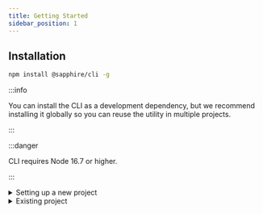 ```yaml
---
title: Getting Started
sidebar_position: 1
---
```



## Installation

```bash npm2yarn2pnpm
npm install @sapphire/cli -g
```

:::info

You can install the CLI as a development dependency, but we recommend installing it globally so you can reuse the
utility in multiple projects.

:::

:::danger

CLI requires Node 16.7 or higher.

:::

<details id="new-project">
<summary>Setting up a new project</summary>

## Creating a bot

Lets start creating a new project. The first thing to run is the `new` command:

```bash
sapphire new
```

After running `sapphire new` you will be prompted with several questions that require your attention and that we will
use to generate your project.

First of all, we will need to know the name of your project. This will be used as the folder name in which we'll setup
the project. This will default to `my-sapphire-bot`.

```bash {2}
sapphire new
? What's the name of your project? » my-sapphire-bot
```

Next you will need to choose which programming language you want to use. Currently we support JavaScript and TypeScript.

```bash {3-5}
sapphire new
√ What's the name of your project? ... my-sapphire-bot
? Choose a language for your project » - Use arrow-keys. Return to submit.
>   TypeScript (Recommended)
    JavaScript
```

After choosing the programming language we have several templates from which you can choose. We will go with the
**default template** for this guide.

```bash {4-6}
sapphire new
√ What's the name of your project? ... my-sapphire-bot
√ Choose a language for your project » TypeScript (Recommended)
? Choose a template for your project » - Use arrow-keys. Return to submit.
>   Default template (Recommended)
    with Docker
    with tsup
    with SWC
```

The following step is to choose the markup language to use for your config file, we support JSON and YAML. For this
guide we will choose **YAML**.

```bash {5-7}
sapphire new
√ What's the name of your project? ... my-sapphire-bot
√ Choose a language for your project » TypeScript (Recommended)
√ Choose a template for your project » Default template (Recommended)
? What format do you want your config file to be in? » - Use arrow-keys. Return to submit.
    JSON
>   YAML
```

The next step is to choose the package manager to use. We support `npm` and `yarn`. For this guide we will choose
**Yarn**.

```bash {6-8}
sapphire new
√ What's the name of your project? ... my-sapphire-bot
√ Choose a language for your project » TypeScript (Recommended)
√ Choose a template for your project » Default template (Recommended)
√ What format do you want your config file to be in? » YAML
? What package manager do you want to use? » - Use arrow-keys. Return to submit.
>   Yarn (Recommended)
    npm
```

When selecting Yarn you can choose to use Yarn v3 (the latest version), or stick to Yarn v1. For this guide we will
choose Yarn v3.

```bash {6-8}
sapphire new
√ What's the name of your project? ... my-sapphire-bot
√ Choose a language for your project » TypeScript (Recommended)
√ Choose a template for your project » Default template (Recommended)
√ What format do you want your config file to be in? » YAML
√ What package manager do you want to use? » Yarn (Recommended)
? Do you want to use Yarn v3? » (y/N)
```

Lastly, if you want to initialize a git repository in your project, type `y` when asked, then press enter to finish up.
If you don't want a git repository then you can just hit enter to finish.

```bash {7}
sapphire new
√ What's the name of your project? ... my-sapphire-bot
√ Choose a language for your project » TypeScript (Recommended)
√ Choose a template for your project » Default template (Recommended)
√ What format do you want your config file to be in? » YAML
√ What package manager do you want to use? » Yarn (Recommended)
√ Do you want to use Yarn v3? ... yes
? Do you want to create a git repository for this project? » (y/N)
```

Now wait for the CLI to create your project and install the dependencies. This should take ~2 minutes, but it may be
more depending on your hardware as well as on your internet speed.

```bash
sapphire new
√ What's the name of your project? ... my-sapphire-bot
√ Choose a language for your project » TypeScript (Recommended)
√ Choose a template for your project » Default template (Recommended)
√ What format do you want your config file to be in? » YAML
√ What package manager do you want to use? » Yarn (Recommended)
√ Do you want to use Yarn v3? ... yes
√ Do you want to create a git repository for this project? ... yes
✔ Cloning the repository
✔ Setting up the project
✔ Initializing git repo
✔ Installing Yarn v3
✔ Installing Yarn Typescript Plugin
✔ Installing dependencies using Yarn
Done!
```

Congratulations! You created a bot using Sapphire CLI. You can consult the README to see what you need to do before
running your bot.

<Tabs groupId="shell-choice">
<TabItem value="bash" label="Bash" default>

```bash
cat my-sapphire-bot/README.md
# TypeScript Sapphire Bot example

This is a basic setup of a Discord bot using the [sapphire framework][sapphire] written in TypeScript
...
```

</TabItem>

<TabItem value="powershell" label="Powershell">

```powershell
Get-Content .\my-sapphire-bot\README.md
# TypeScript Sapphire Bot example

This is a basic setup of a Discord bot using the [sapphire framework][sapphire] written in TypeScript
...
```

</TabItem>

<TabItem value="commandprompt" label="CMD">

```batch
type my-sapphire-bot\README.md
# TypeScript Sapphire Bot example

This is a basic setup of a Discord bot using the [sapphire framework][sapphire] written in TypeScript
...
```

</TabItem>
</Tabs>

</details>

<details>
<summary> Existing project </summary>

## Using Sapphire CLI on an existing project

Lets start initializing Sapphire CLI in your project. The first thing to run is the `init` command:

```bash
sapphire init
```

The following step is to choose the markup language to use for your config file, we support JSON and YAML. For this
guide we will choose **YAML**.

```bash {2-4}
sapphire init
? What format do you want your config file to be in? » - Use arrow-keys. Return to submit.
    JSON
>   YAML
```

Next you will need to choose which programming language you are using in your project. Currently we support JavaScript
and TypeScript.

```bash {3-5}
sapphire init
√ What format do you want your config file to be in? » YAML
? Choose the language used in your project » - Use arrow-keys. Return to submit.
>   TypeScript
    JavaScript
```

After choosing the programming language we need to know in which folder your bot's entry point is located. This will
default to `src`.

```bash {4}
sapphire init
√ What format do you want your config file to be in? » YAML
√ Choose the language used in your project » TypeScript
? Your base directory » src
```

Then we need to know in which folder you store your commands, without including the base as specified in the previous
step. This will default to `commands`.

```bash {5}
sapphire init
√ What format do you want your config file to be in? » YAML
√ Choose the language used in your project » TypeScript
√ Your base directory ... src
? Where do you store your commands? (do not include the base) » commands
```

We also need to know in which folder you store your listeners, without including the base as specified before. This will
default to `listeners`.

```bash {6}
sapphire init
√ What format do you want your config file to be in? » YAML
√ Choose the language used in your project » TypeScript
√ Your base directory ... src
√ Where do you store your commands? (do not include the base) ... commands
? Where do you store your listeners? (do not include the base) » listeners
```

Then we need to know in which folder you store your arguments, without including the base as specified before. This will
default to `arguments`.

```bash {7}
sapphire init
√ What format do you want your config file to be in? » YAML
√ Choose the language used in your project » TypeScript
√ Your base directory ... src
√ Where do you store your commands? (do not include the base) ... commands
√ Where do you store your listeners? (do not include the base) ... listeners
? Where do you store your arguments? (do not include the base) » arguments
```

And lastly please specify in which folder you store your preconditions, without including the base as specified before.
This will default to `preconditions`.

```bash {8}
sapphire init
√ What format do you want your config file to be in? » YAML
√ Choose the language used in your project » TypeScript
√ Your base directory ... src
√ Where do you store your commands? (do not include the base) ... commands
√ Where do you store your listeners? (do not include the base) ... listeners
√ Where do you store your arguments? (do not include the base) ... arguments
? Where do you store your preconditions? (do not include the base) » preconditions
```

The last step is to choose if you want to enable custom file (piece) templates, type `y` and enter if you want to enable
it. If you don't want to enable it, just enter.

```bash {9}
sapphire init
√ What format do you want your config file to be in? » YAML
√ Choose the language used in your project » TypeScript
√ Your base directory ... src
√ Where do you store your commands? (do not include the base) ... commands
√ Where do you store your listeners? (do not include the base) ... listeners
√ Where do you store your arguments? (do not include the base) ... arguments
√ Where do you store your preconditions? (do not include the base) ... preconditions
? Do you want to enable custom file templates? » (y/N)
```

Done! You can now start using the Sapphire CLI in your project. 🎉

```bash
sapphire init
√ What format do you want your config file to be in? » YAML
√ Choose the language used in your project » TypeScript
√ Your base directory ... src
√ Where do you store your commands? (do not include the base) ... commands
√ Where do you store your listeners? (do not include the base) ... listeners
√ Where do you store your arguments? (do not include the base) ... arguments
√ Where do you store your preconditions? (do not include the base) ... preconditions
√ Do you want to enable custom file templates? ... no
```

</details>
